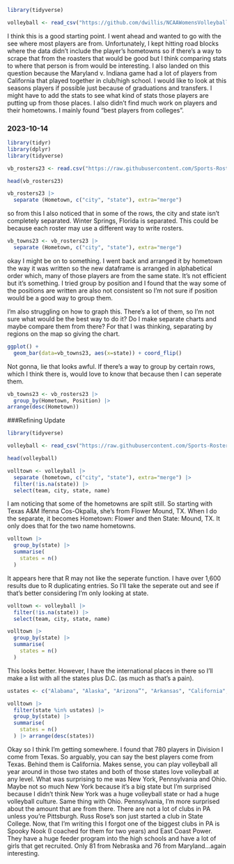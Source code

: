 ```r
library(tidyverse)
```
```r
volleyball <- read_csv("https://github.com/dwillis/NCAAWomensVolleyballData/blob/main/data/ncaa_womens_volleyball_playerstats_2023.csv")
```
I think this is a good starting point. I went ahead and wanted to go with the see where most players are from. Unfortunately, I kept hitting road blocks where the data didn't include the player's hometowns so if there's a way to scrape that from the roasters that would be good but I think comparing stats to where that person is from would be interesting. I also landed on this question because the Maryland v. Indiana game had a lot of players from California that played together in club/high school. 
I would like to look at this seasons players if possible just because of graduations and transfers. I might have to add the stats to see what kind of stats those players are putting up from those places. I also didn't find much work on players and their hometowns. I mainly found "best players from colleges". 

### 2023-10-14

```r
library(tidyr)
library(dplyr)
library(tidyverse)
```

```r
vb_rosters23 <- read.csv("https://raw.githubusercontent.com/Sports-Roster-Data/womens-volleyball/main/vb_rosters_2023_24.csv")
```

```r
head(vb_rosters23)
```

```r
vb_rosters23 |>
  separate (Hometown, c("city", "state"), extra="merge")
```
so from this I also noticed that in some of the rows, the city and state isn't completely separated. Winter Springs, Florida is separated. This could be because each roster may use a different way to write rosters. 

```r
vb_towns23 <- vb_rosters23 |>
  separate (Hometown, c("city", "state"), extra="merge")
```
okay I might be on to something. I went back and arranged it by hometown the way it was written so the new dataframe is arranged in alphabetical order which, many of those players are from the same state. It's not efficient but it's something. I tried group by position and I found that the way some of the positions are written are also not consistent so I'm not sure if position would be a good way to group them. 

I'm also struggling on how to graph this. There's a lot of them, so I'm not sure what would be the best way to do it? Do I make separate charts and maybe compare them from there? For that I was thinking, separating by regions on the map so giving the chart.

```r
ggplot() + 
  geom_bar(data=vb_towns23, aes(x=state)) + coord_flip()
```
Not gonna, lie that looks awful. If there's a way to group by certain rows, which I think there is, would love to know that because then I can seperate them. 
```r
vb_towns23 <- vb_rosters23 |>
  group_by(Hometown, Position) |>
arrange(desc(Hometown))
```
 
###Refining Update 

```r
library(tidyverse)
```
```r
volleyball <- read_csv("https://raw.githubusercontent.com/Sports-Roster-Data/womens-volleyball/main/rosters_2023-24_standard.csv")
```
```r
head(volleyball)
```
```r
volltown <- volleyball |>
  separate (hometown, c("city", "state"), extra="merge") |>
  filter(!is.na(state)) |>
  select(team, city, state, name)
```
I am noticing that some of the hometowns are spilt still. So starting with Texas A&M Ifenna Cos-Okpalla, she's from Flower Mound, TX. When I do the separate, it becomes Hometown: Flower and then State: Mound, TX. It only does that for the two name hometowns.

```r
volltown |> 
  group_by(state) |>
  summarise(
    states = n()
  )
```
It appears here that R may not like the seperate function. I have over 1,600 results due to R duplicating entries. So I'll take the seperate out and see if that's better considering I'm only looking at state. 

```r
volltown <- volleyball |>
  filter(!is.na(state)) |>
  select(team, city, state, name)
```

```r
volltown |> 
  group_by(state) |>
  summarise(
    states = n()
  )
```
This looks better. However, I have the international places in there so I'll make a list with all the states plus D.C. (as much as that's a pain). 

```r
ustates <- c("Alabama", "Alaska", "Arizona”", "Arkansas", "California", "Colorado", "Connecticut", "Delaware", "District of Columbia", "Florida", "Georgia", "Hawaii", "Idaho", "Illinois", "Indiana", "Iowa", "Kansas", "Kentucky", "Louisiana", "Maine", "Maryland", "Massachusetts", "Michigan", "Minnesota", "Mississippi", "Missouri", "Montana", "Nebraska", "Nevada", "New Hampshire", "New Jersey", "New Mexico", "New York", "North Carolina", "North Dakota", "Ohio", "Oklahoma", "Oregon", "Pennsylvania", "Rhode Island", "South Carolina", "South Dakota", "Tennessee", "Texas", "Utah", "Vermont", "Virginia", "Washington", "West Virginia", "Wisconsin", "Wyoming")

volltown |> 
  filter(state %in% ustates) |>
  group_by(state) |>
  summarise(
    states = n()
  ) |> arrange(desc(states))
```
Okay so I think I'm getting somewhere. I found that 780 players in Division I come from Texas. So arguably, you can say the best players come from Texas. Behind them is California. Makes sense, you can play volleyball all year around in those two states and both of those states love volleyball at any level. What was surprising to me was New York, Pennsylvania and Ohio. Maybe not so much New York because it's a big state but I'm surprised because I didn't think New York was a huge volleyball state or had a huge volleyball culture. Same thing with Ohio. Pennsylvania, I'm more surprised about the amount that are from there. There are not a lot of clubs in PA unless you're Pittsburgh. Russ Rose's son just started a club in State College. Now, that I'm writing this I forgot one of the biggest clubs in PA is Spooky Nook (I coached for them for two years) and East Coast Power. They have a huge feeder program into the high schools and have a lot of girls that get recruited. Only 81 from Nebraska and 76 from Maryland...again interesting. 
